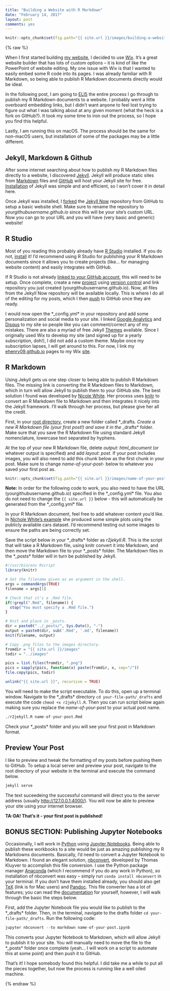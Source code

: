 ```yaml
---
title: "Building a Website with R Markdown"
date: "February 14, 2017"
layout: post
comments: yes
---
```


```r
knitr::opts_chunk$set(fig.path="{{ site.url }}/images/building-a-website-with-r-markdown")
```

{% raw %}

When I first started building [my website](http://www.elliothenry.com/), I decided to use [Wix](http://www.wix.com/). It's a great website builder that has lots of custom options -- it is kind of like the PowerPoint of website editing. My one issue with Wix is that I wanted to easily embed some R code into its pages. I was already familiar with R Markdown, so being able to publish R Markdown documents directly would be ideal. 

In the following post, I am going to [ELI5](https://www.reddit.com/r/explainlikeimfive/) the entire process I go through to publish my R Markdown documents to a website. I probably went a little overboard embedding links, but I didn't want anyone to feel lost trying to figure out what I was talking about at any given moment (what the heck is a fork on GitHub?). It took my some time to iron out the process, so I hope you find this helpful.

Lastly, I am running this on macOS. The process should be the same for non-macOS users, but installation of some of the packages may be a little different.

## Jekyll, Markdown & Github

After some internet searching about how to publish my R Markdown files directly to a website, I discovered [Jekyll](https://jekyllrb.com/). Jekyll will produce static sites from [Markdown](https://guides.github.com/features/mastering-markdown/) files and [GitHub](https://github.com/) will host your Jekyll site for free. [Installation](https://jekyllrb.com/docs/installation/) of Jekyll was simple and and efficient, so I won't cover it in detail here.

Once Jekyll was installed, I [forked](https://help.github.com/articles/fork-a-repo/) the [Jekyll Now](https://github.com/barryclark/jekyll-now) repository from GitHub to setup a basic website shell. Make sure to rename the repository to *yourgithubusername.github.io* since this will be your site's custom URL. Now you can go to your URL and you will have (very basic and generic) website!

## R Studio

Most of you reading this probably already have [R Studio](https://www.rstudio.com/) installed. If you do not, [install](https://www.rstudio.com/products/rstudio/download/) it! I'd recommend using R Studio for publishing your R Markdown documents since it allows you to create projects (like... for managing website content) and easily integrates with GitHub.

If R Studio is not already [linked to your GitHub account](https://www.r-bloggers.com/rstudio-and-github/), this will need to be setup. Once complete, create a new [project](https://support.rstudio.com/hc/en-us/articles/200526207-Using-Projects) using [version control](https://support.rstudio.com/hc/en-us/articles/200532077-Version-Control-with-Git-and-SVN) and link repository you just created (yourgithubusername.github.io). Now, all files from the Jekyll Now repository will be available locally. This is where I do all of the editing for my posts, which I then [push](https://help.github.com/articles/pushing-to-a-remote/) to GitHub once they are ready.

I would now open the *_config.yml* in your repository and add some personalization and social media to your site. I linked [Google Analytics](https://www.google.com/analytics/) and [Disqus](https://disqus.com/) to my site so people like you can comment/correct any of my mistakes. There are also a myriad of free Jekyll [Themes](http://jekyll.tips/templates/) available. Since I originally used Wix to develop my site (and signed up for a yearly subscription, doh!), I did not add a custom theme. Maybe once my subscription lapses, I will get around to this. For now, I link my [ehenry09.github.io](https://ehenry09.github.io/) pages to my Wix [site](http://www.elliothenry.com/).

## R Markdown

Using Jekyll gets us one step closer to being able to publish R Markdown files. The missing link is converting the R Markdown files to Markdown, which in turn will allow Jekyll to publish them to your GitHub site. The best solution I found was developed by [Nicole White](https://nicolewhite.github.io/2015/02/07/r-blogging-with-rmarkdown-knitr-jekyll.html). Her process uses [knitr](http://yihui.name/knitr/) to convert an R Markdown file to Markdown and then integrates it nicely into the Jekyll framework. I'll walk through her process, but please give her all the credit. 

First, in your [root directory](https://en.wikipedia.org/wiki/Root_directory), create a new folder called *_drafts*. Create a new R Markdown file (your first post!) and save it in the *_drafts* folder. Make sure that you save the R Markdown file using standard Jekyll nomenclature, lowercase text separated by hyphens.

At the top of your new R Markdown file, delete *output: html_document* (or whatever output is specified) and add *layout: post*. If your post includes images, you will also need to add this chunk below as the first chunk in your post. Make sure to change *name-of-your-post-* below to whatever you saved your first post as. 

```r
knitr::opts_chunk$set(fig.path="{{ site.url }}/images/name-of-your-post-")
```

**Note:** In order for the following code to work, you also need to have the URL (yourgithubusername.github.io) specified in the *_config.yml* file. You also do not need to change the `{{ site.url }}` below - this will automatically be generated from the *_config.yml* file.

In your R Markdown document, feel free to add whatever content you'd like. In [Nichole White's example](http://nicolewhite.github.io/r-knitr-jekyll/2015/02/07/exploring-the-cars-dataset.html) she produced some simple plots using the publicly available cars dataset. I'd recommend testing out some images to ensure the paths are being correctly set.

Save the script below in your *_drafts* folder as *r2jekyll.R*. This is the script that will take a R Markdown file, using knitr convert it into Markdown, and then move the Markdown file to your *_posts* folder. The Markdown files in the *_posts* folder will in turn be published by Jekyll.

```r
#!/usr/bin/env Rscript
library(knitr)

# Get the filename given as an argument in the shell.
args = commandArgs(TRUE)
filename = args[1]

# Check that it's a .Rmd file.
if(!grepl(".Rmd", filename)) {
  stop("You must specify a .Rmd file.")
}

# Knit and place in _posts.
dir = paste0("../_posts/", Sys.Date(), "-")
output = paste0(dir, sub('.Rmd', '.md', filename))
knit(filename, output)

# Copy .png files to the images directory.
fromdir = "{{ site.url }}/images"
todir = "../images"

pics = list.files(fromdir, ".png")
pics = sapply(pics, function(x) paste(fromdir, x, sep="/"))
file.copy(pics, todir)

unlink("{{ site.url }}", recursive = TRUE)
```

You will need to make the script executable. To do this, open up a terminal window. Navigate to the *_drafts* directory `cd your-file-path/_drafts` and execute the code `chmod +x r2jekyll.R`. Then you can run script below again making sure you replace the *name-of-your-post* to your actual post name. 

```r
./r2jekyll.R name-of-your-post.Rmd
```

Check your *_posts* folder and you will see your first post in Markdown format.

## Preview Your Post

I like to preview and tweak the formatting of my posts before pushing them to GitHub. To setup a local server and preview your post, navigate to the root directory of your website in the terminal and execute the command below.

```r
jekyll serve
```

The text suceedeing the successful command will direct you to the server address (usually [http://127.0.0.1:4000/](http://127.0.0.1:4000/)). You will now be able to preview your site using your internet browser.

**TA-DA! That's it - your first post is published!**

## BONUS SECTION: Publishing Jupyter Notebooks

Occasionally, I will work in [Python](https://www.python.org/) using [Jupyter Notebooks](http://jupyter.org/). Being able to publish these workbooks to a site would be just as amazing publishing my R Markdowns documents. Basically, I'd need to convert a Jupyter Notebook to Markdown. I found an elegant solution, [nbconvert](https://github.com/jupyter/nbconvert), developed by Thomas Kluyver to accomplish this file conversion. I use the Python package manager [Anaconda](https://www.continuum.io/downloads) (which I recommend if you do any work in Python), so installation of nbconvert was easy -- simply run `conda install nbconvert` in your terminal. If you don't have them installed already, you should also get [TeX](http://tug.org/mactex/) (link is for Mac users) and [Pandoc](http://pandoc.org/installing.html). This file converter has a lot of features; you can read the [documentation](https://nbconvert.readthedocs.io/en/latest/) for yourself, however, I will walk through the basic the steps below.

First, add the Jupyter Notebook file you would like to publish to the *_drafts* folder. Then, in the terminal, navigate to the drafts folder `cd your-file-path/_drafts`. Run the following code:

```r
jupyter nbconvert --to markdown name-of-your-post.ipynb
```

This converts your Jupyter Notebook to Markdown, which will allow Jekyll to publish it to your site. You will manually need to move the file to the *_posts* folder once complete (yeah... I will work on a script to automate this at some point) and then push it to GitHub.

That's it! I hope somebody found this helpful. I did take me a while to put all the pieces together, but now the process is running like a well oiled machine.

{% endraw %}
